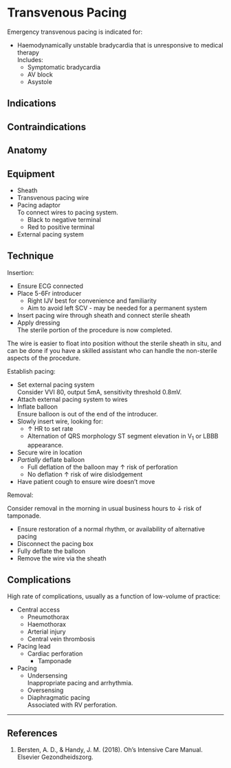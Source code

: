 # Transvenous Pacing

Emergency transvenous pacing is indicated for:

* Haemodynamically unstable bradycardia that is unresponsive to medical therapy\
Includes:
	* Symptomatic bradycardia
	* AV block
	* Asystole

## Indications

## Contraindications

## Anatomy

## Equipment

* Sheath
* Transvenous pacing wire
* Pacing adaptor\
To connect wires to pacing system.
	* Black to negative terminal
	* Red to positive terminal
* External pacing system


## Technique

Insertion:

* Ensure ECG connected
* Place 5-6Fr introducer\
	* Right IJV best for convenience and familiarity
	* Aim to avoid left SCV - may be needed for a permanent system
* Insert pacing wire through sheath and connect sterile sheath
* Apply dressing\
The sterile portion of the procedure is now completed.

:::column-margin
The wire is easier to float into position without the sterile sheath in situ, and can be done if you have a skilled assistant who can handle the non-sterile aspects of the procedure.
:::

Establish pacing:

* Set external pacing system\
Consider VVI 80, output 5mA, sensitivity threshold 0.8mV.
* Attach external pacing system to wires
* Inflate balloon\
Ensure balloon is out of the end of the introducer.
* Slowly insert wire, looking for:
	* ↑ HR to set rate
	* Alternation of QRS morphology
	ST segment elevation in V~1~ or LBBB appearance.
* Secure wire in location
* *Partially* deflate balloon
	* Full deflation of the balloon may ↑ risk of perforation
	* No deflation ↑ risk of wire dislodgement
* Have patient cough to ensure wire doesn't move


Removal:

:::column-margin
Consider removal in the morning in usual business hours to ↓ risk of tamponade.
:::

* Ensure restoration of a normal rhythm, or availability of alternative pacing
* Disconnect the pacing box
* Fully deflate the balloon
* Remove the wire via the sheath

## Complications

High rate of complications, usually as a function of low-volume of practice:

* Central access
	* Pneumothorax
	* Haemothorax
	* Arterial injury
	* Central vein thrombosis
* Pacing lead
	* Cardiac perforation
		* Tamponade
* Pacing
	* Undersensing\
	Inappropriate pacing and arrhythmia.
	* Oversensing
	* Diaphragmatic pacing\
	Associated with RV perforation.


---

## References

1. Bersten, A. D., & Handy, J. M. (2018). Oh’s Intensive Care Manual. Elsevier Gezondheidszorg.